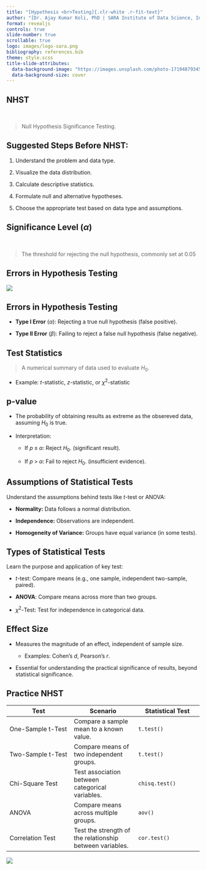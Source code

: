 ```yaml
---
title: "[Hypothesis <br>Testing]{.clr-white .r-fit-text}"
author: "[Dr. Ajay Kumar Koli, PhD | SARA Institute of Data Science, India]{.clr-white .r-fit-text}"
format: revealjs
controls: true
slide-number: true
scrollable: true
logo: images/logo-sara.png
bibliography: references.bib
theme: style.scss
title-slide-attributes: 
  data-background-image: "https://images.unsplash.com/photo-1719487934500-c6aeb08a4c36?q=80&w=2030&auto=format&fit=crop&ixlib=rb-4.0.3&ixid=M3wxMjA3fDB8MHxwaG90by1wYWdlfHx8fGVufDB8fHx8fA%3D%3D"
  data-background-size: cover
---
```


## NHST

<br>

> Null Hypothesis Significance Testing.

## Suggested Steps Before NHST:

1.  Understand the problem and data type.

2.  Visualize the data distribution.

3.  Calculate descriptive statistics.

4.  Formulate null and alternative hypotheses.

5.  Choose the appropriate test based on data type and assumptions.

## Significance Level ($\alpha$)

<br>

> The threshold for rejecting the null hypothesis, commonly set at 0.05

## Errors in Hypothesis Testing {background-color="black"}

![](https://pbs.twimg.com/media/EjM2cGYX0AQDwSq.jpg){fig-align="center"}

## Errors in Hypothesis Testing

-   **Type I Error** ($\alpha$): Rejecting a true null hypothesis (false positive).

-   **Type II Error** ($\beta$): Failing to reject a false null hypothesis (false negative).

## Test Statistics

> A numerical summary of data used to evaluate $H_0$.

-   Example: $t$-statistic, $z$-statistic, or $\chi^2$-statistic

## p-value

-   The probability of obtaining results as extreme as the obsereved data, assuming $H_0$ is true.

-   Interpretation:

    -   If $p \; \le \; \alpha$: Reject $H_0$. (significant result).

    -   If $p \; > \; \alpha$: Fail to reject $H_0$. (insufficient evidence).

## Assumptions of Statistical Tests

Understand the assumptions behind tests like $t$-test or ANOVA:

-   **Normality:** Data follows a normal distribution.

-   **Independence:** Observations are independent.

-   **Homogeneity of Variance:** Groups have equal variance (in some tests).

## Types of Statistical Tests

Learn the purpose and application of key test:

-   $t$-test: Compare means (e.g., one sample, independent two-sample, paired).

-   **ANOVA**: Compare means across more than two groups.

-   $\chi^2$-Test: Test for independence in categorical data.

## Effect Size

-   Measures the magnitude of an effect, independent of sample size.

    -   Examples: Cohen’s $d$, Pearson’s $r$.

-   Essential for understanding the practical significance of results, beyond statistical significance.

## Practice NHST {background-color="skyblue"}

::: {.r-fit-text}

| Test | Scenario | Statistical Test |
|----|----|----|
| One-Sample t-Test | Compare a sample mean to a known value. | `t.test()` |
| Two-Sample t-Test | Compare means of two independent groups. | `t.test()` |
| Chi-Square Test | Test association between categorical variables. | `chisq.test()` |
| ANOVA | Compare means across multiple groups. | `aov()` |
| Correlation Test | Test the strength of the relationship between variables. | `cor.test()` |

:::

![](images/pvalue.jpg){fig-align=center}